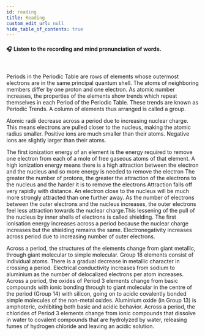 ```yaml
---
id: reading
title: Reading
custom_edit_url: null
hide_table_of_contents: true
---
```


#### 🎧️ Listen to the recording and mind pronunciation of words.

<ReactPlayer
  url="/audio/On a Cloud.mp3"
  width="100ww"
  height="40px"
  controls={true}
/>

<br />

Periods in the Periodic Table are rows of elements whose outermost electrons are in the same principal quantum shell. The atoms of neighboring members differ by one proton and one electron. As atomic number increases, the properties of the elements show trends which repeat themselves in each Period of the Periodic Table. These trends are known as Periodic Trends. A column of elements thus arranged is called a group.

Atomic radii decrease across a period due to increasing nuclear charge. This means electrons are pulled closer to the nucleus, making the atomic radius smaller. Positive ions are much smaller than their atoms. Negative ions are slightly larger than their atoms.

The first ionization energy of an element is the energy required to remove one electron from each of a mole of free gaseous atoms of that element. A high ionization energy means there is a high attraction between the electron and the nucleus and so more energy is needed to remove the electron The greater the number of protons, the greater the attraction of the electrons to the nucleus and the harder it is to remove the electrons Attraction falls off very rapidly with distance. An electron close to the nucleus will be much more strongly attracted than one further away. As the number of electrons between the outer electrons and the nucleus increases, the outer electrons feel less attraction towards the nuclear charge.This lessening of the pull of the nucleus by inner shells of electrons is called shielding. The first ionisation energy increases across a period because the nuclear charge increases but the shielding remains the same. Electronegativity increases across period due to increasing number of outer electrons.

Across a period, the structures of the elements change from giant metallic, through giant molecular to simple molecular. Group 18 elements consist of individual atoms. There is a gradual decrease in metallic character in crossing a period. Electrical conductivity increases from sodium to aluminium as the number of delocalized electrons per atom increases. Across a period, the oxides of Period 3 elements change from basic compounds with ionic bonding through to giant molecular in the centre of the period (Group 14) with silicon, going on to acidic covalently bonded simple molecules of the non-metal oxides. Aluminium oxide (in Group 13) is amphoteric, exhibiting both basic and acidic behavior. Across a period, the chlorides of Period 3 elements change from ionic compounds that dissolve in water to covalent compounds that are hydrolyzed by water, releasing fumes of hydrogen chloride and leaving an acidic solution.